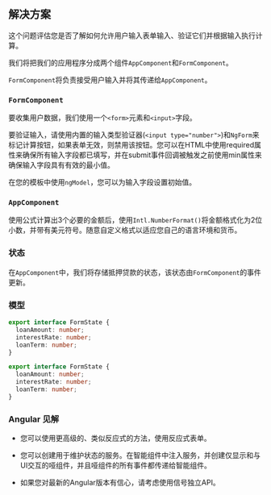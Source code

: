 
## 解决方案

这个问题评估您是否了解如何允许用户输入表单输入、验证它们并根据输入执行计算。

我们将把我们的应用程序分成两个组件`AppComponent`和`FormComponent`。

`FormComponent`将负责接受用户输入并将其传递给`AppComponent`。

### `FormComponent`

要收集用户数据，我们使用一个`<form>`元素和`<input>`字段。

要验证输入，请使用内置的输入类型验证器(`<input type="number">`)和`NgForm`来标记计算按钮，如果表单无效，则禁用该按钮。您可以在HTML中使用required属性来确保所有输入字段都已填写，并在submit事件回调被触发之前使用min属性来确保输入字段具有有效的最小值。

在您的模板中使用`ngModel`，您可以为输入字段设置初始值。

### `AppComponent`

使用公式计算出3个必要的金额后，使用`Intl.NumberFormat()`将金额格式化为2位小数，并带有美元符号。随意自定义格式以适应您自己的语言环境和货币。

### 状态

在`AppComponent`中，我们将存储抵押贷款的状态，该状态由`FormComponent`的事件更新。

### 模型

```typescript
export interface FormState {
  loanAmount: number;
  interestRate: number;
  loanTerm: number;
}
```

```typescript
export interface FormState {
  loanAmount: number;
  interestRate: number;
  loanTerm: number;
}
```

### Angular 见解

* 您可以使用更高级的、类似反应式的方法，使用反应式表单。

* 您可以创建用于维护状态的服务。在智能组件中注入服务，并创建仅显示和与UI交互的哑组件，并且哑组件的所有事件都传递给智能组件。

* 如果您对最新的Angular版本有信心，请考虑使用信号独立API。

<TestCases />

<A11y />
